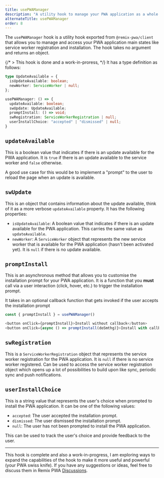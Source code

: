 ```yaml
---
title: usePWAManager
description: "A utility hook to manage your PWA application as a whole."
alternateTitle: usePWAManager
order: 8
---
```


The `usePWAManager` hook is a utility hook exported from `@remix-pwa/client` that allows you to manage and access your PWA application
main states like service worker registration and installation. The hook takes no argument and returns an object.

{/* > This hook is done and a work-in-proress,  */}
It has a type definition as follows:

```ts
type UpdateAvailable = {
  isUpdateAvailable: boolean;
  newWorker: ServiceWorker | null;
};

usePWAManager: () => {
  updateAvailable: boolean;
  swUpdate: UpdateAvailable;
  promptInstall: () => void;
  swRegistration: ServiceWorkerRegistration | null;
  userInstallChoice: "accepted" | "dismissed" | null;
}
```

## `updateAvailable`

This is a boolean value that indicates if there is an update available for the PWA application. It is `true` if there is an
update available to the service worker and `false` otherwise.

A good use case for this would be to implement a "prompt" to the user to reload the page when an update is available.

## `swUpdate`

This is an object that contains information about the update available, think of it as a more verbose `updateAvailable` property. It has the following properties:

- `isUpdateAvailable`: A boolean value that indicates if there is an update available for the PWA application. This carries the same value as `updateAvailable`.
- `newWorker`: A `ServiceWorker` object that represents the new service worker that is available for the PWA application (hasn't been activated yet). It is `null` if there is no update available.

## `promptInstall`

This is an asynchronous method that allows you to customise the installation prompt for your PWA application. It is a function that you **must**
call via a user interaction (click, hover, etc.) to trigger the installation prompt.

It takes in an optional callback function that gets invoked if the user accepts the installation prompt

```ts
const { promptInstall } = usePWAManager()

<button onClick={promptInstall}>Install without callback</button>
<button onClick={async () => promptInstall(doSmthg)}>Install with callback</button>
```

## `swRegistration`

This is a `ServiceWorkerRegistration` object that represents the service worker registration for the PWA application. It is `null`
if there is no service worker registered. Can be used to access the service worker registration object which opens up a lot of
possibilities to build upon like sync, periodic sync and push notifications.

## `userInstallChoice`

This is a string value that represents the user's choice when prompted to install the PWA application. It can be one of the
following values:

- `accepted`: The user accepted the installation prompt.
- `dismissed`: The user dismissed the installation prompt.
- `null`: The user has not been prompted to install the PWA application.

This can be used to track the user's choice and provide feedback to the user.

---

This hook is complete and also a work-in-progress, I am exploring ways to expand the capabilities of the hook to make it more
useful and powerful (your PWA swiss knife). If you have any suggestions or ideas, feel free to discuss them in Remix PWA
[Discussions](https://github.com/orgs/remix-pwa/discussions).
